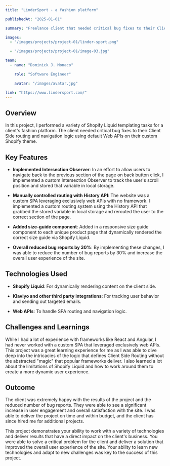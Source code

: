 ```yaml
---
title: "LinderSport - a fashion platform"

publishedAt: "2025-01-01"

summary: "Freelance client that needed critical bug fixes to their Client Side routing and navigation logic using default Web APIs."

images:
  - "/images/projects/project-01/linder-sport.png"

  - "/images/projects/project-01/image-03.jpg"

team:
  - name: "Dominick J. Monaco"

    role: "Software Engineer"

    avatar: "/images/avatar.jpg"

link: "https://www.lindersport.com/"
---
```


## Overview

In this project, I performed a variety of Shopify Liquid templating tasks for a client's fashion platform. The client needed critical bug fixes to their Client Side routing and navigation logic using default Web APIs on their custom Shopify theme.

## Key Features

- **Implemented Intersection Observer**: In an effort to allow users to navigate back to the previous section of the page on back button click, I implemented a custom Intersection Observer to track the user's scroll position and stored that variable in local storage.

- **Manually controlled routing with History API**: The website was a custom SPA leveraging exclusively web APIs with no framework. I implemented a custom routing system using the History API that grabbed the stored variable in local storage and rerouted the user to the correct section of the page.

- **Added size-guide component**: Added in a responsive size guide component to each unique product page that dynamically rendered the correct size guide via Shopify Liquid.

- **Overall reduced bug reports by 30%**: By implementing these changes, I was able to reduce the number of bug reports by 30% and increase the overall user experience of the site.

## Technologies Used

- **Shopify Liquid**: For dynamically rendering content on the client side.

- **Klaviyo and other third party integrations**: For tracking user behavior and sending out targeted emails.

- **Web APIs**: To handle SPA routing and navigation logic.

## Challenges and Learnings

While I had a lot of experience with frameworks like React and Angular, I had never worked with a custom SPA that leveraged exclusively web APIs. This project was a great learning experience for me as I was able to dive deep into the intricacies of the logic that defines Client Side Routing without the abstracted "magic" that popular frameworks deliver. I also learned a lot about the limitations of Shopify Liquid and how to work around them to create a more dynamic user experience.

## Outcome

The client was extremely happy with the results of the project and the reduced number of bug reports. They were able to see a significant increase in user engagement and overall satisfaction with the site. I was able to deliver the project on time and within budget, and the client has since hired me for additional projects.

This project demonstrates your ability to work with a variety of technologies and deliver results that have a direct impact on the client's business. You were able to solve a critical problem for the client and deliver a solution that improved the overall user experience of the site. Your ability to learn new technologies and adapt to new challenges was key to the success of this project.
